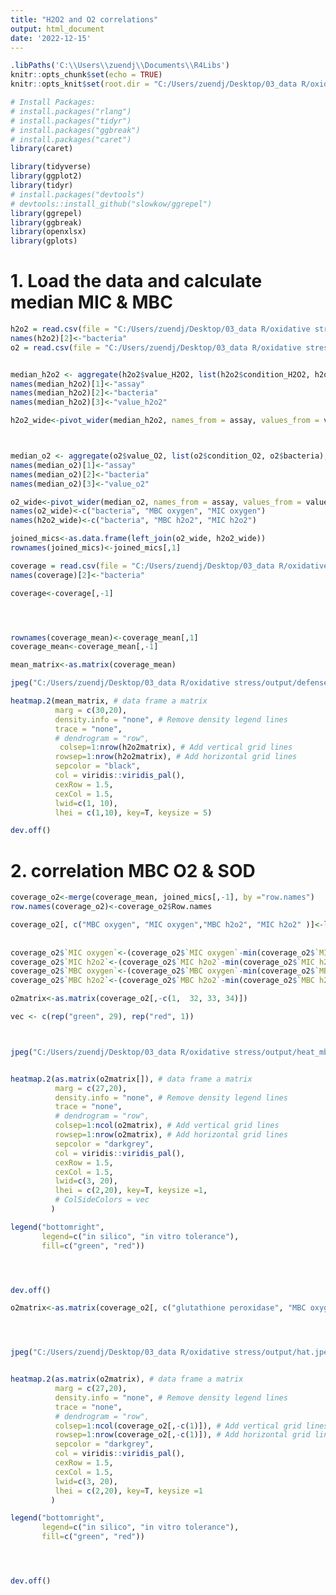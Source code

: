 ```yaml
---
title: "H2O2 and O2 correlations"
output: html_document
date: '2022-12-15'
---
```



```r
.libPaths('C:\\Users\\zuendj\\Documents\\R4Libs')
knitr::opts_chunk$set(echo = TRUE)
knitr::opts_knit$set(root.dir = "C:/Users/zuendj/Desktop/03_data R/oxidative stress", cho = TRUE, warning = FALSE, message = FALSE)

# Install Packages:
# install.packages("rlang")
# install.packages("tidyr")
# install.packages("ggbreak")
# install.packages("caret")
library(caret)

library(tidyverse)
library(ggplot2)
library(tidyr)
# install.packages("devtools")
# devtools::install_github("slowkow/ggrepel")
library(ggrepel)
library(ggbreak)
library(openxlsx)
library(gplots)
```

# 1. Load the data and calculate median MIC & MBC
```r
h2o2 = read.csv(file = "C:/Users/zuendj/Desktop/03_data R/oxidative stress/MIC_MBC_H2O2.csv", sep=",", header=T, check.names =F)
names(h2o2)[2]<-"bacteria"
o2 = read.csv(file = "C:/Users/zuendj/Desktop/03_data R/oxidative stress/MIC_MBC_O2.csv", sep=",", header=T, check.names =F)


median_h2o2 <- aggregate(h2o2$value_H2O2, list(h2o2$condition_H2O2, h2o2$bacteria), FUN=median)
names(median_h2o2)[1]<-"assay"
names(median_h2o2)[2]<-"bacteria"
names(median_h2o2)[3]<-"value_h2o2"

h2o2_wide<-pivot_wider(median_h2o2, names_from = assay, values_from = value_h2o2, values_fill = NA)



median_o2 <- aggregate(o2$value_O2, list(o2$condition_O2, o2$bacteria), FUN=median)
names(median_o2)[1]<-"assay"
names(median_o2)[2]<-"bacteria"
names(median_o2)[3]<-"value_o2"

o2_wide<-pivot_wider(median_o2, names_from = assay, values_from = value_o2, values_fill = NA)
names(o2_wide)<-c("bacteria", "MBC oxygen", "MIC oxygen")
names(h2o2_wide)<-c("bacteria", "MBC h2o2", "MIC h2o2")

joined_mics<-as.data.frame(left_join(o2_wide, h2o2_wide))
rownames(joined_mics)<-joined_mics[,1]

```

```r
coverage = read.csv(file = "C:/Users/zuendj/Desktop/03_data R/oxidative stress/input/final_coverage.csv", sep=";", header=T, check.names =F)
names(coverage)[2]<-"bacteria"

```


```r
coverage<-coverage[,-1]




rownames(coverage_mean)<-coverage_mean[,1]
coverage_mean<-coverage_mean[,-1]

mean_matrix<-as.matrix(coverage_mean)

```

```r
jpeg("C:/Users/zuendj/Desktop/03_data R/oxidative stress/output/defense.jpeg", width=1000, height=1000)

heatmap.2(mean_matrix, # data frame a matrix
          marg = c(30,20),
          density.info = "none", # Remove density legend lines
          trace = "none",
          # dendrogram = "row", 
           colsep=1:nrow(h2o2matrix), # Add vertical grid lines
          rowsep=1:nrow(h2o2matrix), # Add horizontal grid lines
          sepcolor = "black",
          col = viridis::viridis_pal(),
          cexRow = 1.5,
          cexCol = 1.5,
          lwid=c(1, 10),
          lhei = c(1,10), key=T, keysize = 5)

dev.off()

```

# 2. correlation MBC O2 & SOD
```r
coverage_o2<-merge(coverage_mean, joined_mics[,-1], by ="row.names")
row.names(coverage_o2)<-coverage_o2$Row.names

coverage_o2[, c("MBC oxygen", "MIC oxygen","MBC h2o2", "MIC h2o2" )]<-log2(coverage_o2[, c("MBC oxygen", "MIC oxygen","MBC h2o2", "MIC h2o2")])
                                                                                       
                                                                                       
coverage_o2$`MIC oxygen`<-(coverage_o2$`MIC oxygen`-min(coverage_o2$`MIC oxygen`))/(max(coverage_o2$`MIC oxygen`)-min(coverage_o2$`MIC oxygen`))
coverage_o2$`MIC h2o2`<-(coverage_o2$`MIC h2o2`-min(coverage_o2$`MIC h2o2`))/(max(coverage_o2$`MIC h2o2`)-min(coverage_o2$`MIC h2o2`))
coverage_o2$`MBC oxygen`<-(coverage_o2$`MBC oxygen`-min(coverage_o2$`MBC oxygen`))/(max(coverage_o2$`MBC oxygen`)-min(coverage_o2$`MBC oxygen`))
coverage_o2$`MBC h2o2`<-(coverage_o2$`MBC h2o2`-min(coverage_o2$`MBC h2o2`))/(max(coverage_o2$`MBC h2o2`)-min(coverage_o2$`MBC h2o2`))
```

```r
o2matrix<-as.matrix(coverage_o2[,-c(1,  32, 33, 34)])

vec <- c(rep("green", 29), rep("red", 1))



jpeg("C:/Users/zuendj/Desktop/03_data R/oxidative stress/output/heat_mbc_h2o2.jpeg", width=1000, height=1000)


heatmap.2(as.matrix(o2matrix[]), # data frame a matrix
          marg = c(27,20),
          density.info = "none", # Remove density legend lines
          trace = "none",
          # dendrogram = "row",
          colsep=1:ncol(o2matrix), # Add vertical grid lines
          rowsep=1:nrow(o2matrix), # Add horizontal grid lines
          sepcolor = "darkgrey",
          col = viridis::viridis_pal(),
          cexRow = 1.5,
          cexCol = 1.5,
          lwid=c(3, 20),
          lhei = c(2,20), key=T, keysize =1,
          # ColSideColors = vec
         )

legend("bottomright",
       legend=c("in silico", "in vitro tolerance"), 
       fill=c("green", "red"))




dev.off()


```

```r
o2matrix<-as.matrix(coverage_o2[, c("glutathione peroxidase", "MBC oxygen")])




jpeg("C:/Users/zuendj/Desktop/03_data R/oxidative stress/output/hat.jpeg", width=1000, height=1000)


heatmap.2(as.matrix(o2matrix), # data frame a matrix
          marg = c(27,20),
          density.info = "none", # Remove density legend lines
          trace = "none",
          # dendrogram = "row",
          colsep=1:ncol(coverage_o2[,-c(1)]), # Add vertical grid lines
          rowsep=1:nrow(coverage_o2[,-c(1)]), # Add horizontal grid lines
          sepcolor = "darkgrey",
          col = viridis::viridis_pal(),
          cexRow = 1.5,
          cexCol = 1.5,
          lwid=c(3, 20),
          lhei = c(2,20), key=T, keysize =1
         )

legend("bottomright",
       legend=c("in silico", "in vitro tolerance"), 
       fill=c("green", "red"))




dev.off()


```

```r

```

```r

```


